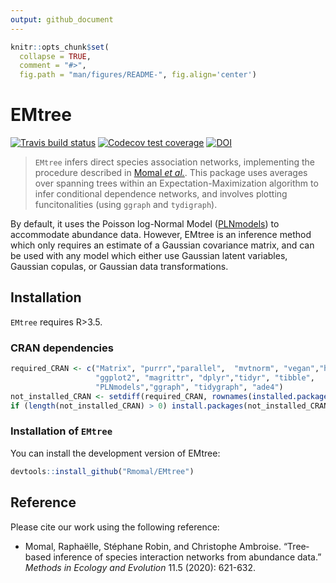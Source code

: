 ```yaml
---
output: github_document
---
```


<!-- README.md is generated from README.Rmd. Please edit that file -->

```r
knitr::opts_chunk$set(
  collapse = TRUE,
  comment = "#>",
  fig.path = "man/figures/README-", fig.align='center')

```
# EMtree

[![Travis build status](https://travis-ci.org/Rmomal/EMtree.svg?branch=master)](https://travis-ci.org/Rmomal/EMtree)
[![Codecov test coverage](https://codecov.io/gh/Rmomal/EMtree/branch/master/graph/badge.svg)](https://codecov.io/gh/Rmomal/EMtree?branch=master)
[![DOI](https://zenodo.org/badge/166967948.svg)](https://zenodo.org/badge/latestdoi/166967948)

> `EMtree` infers direct species association networks, implementing the procedure described in [Momal *et al.*](https://besjournals.onlinelibrary.wiley.com/doi/abs/10.1111/2041-210X.13380). This package uses averages over spanning trees within an Expectation-Maximization algorithm to infer conditional dependence networks, and involves plotting funcitonalities (using `ggraph` and `tydigraph`). 

By default, it uses the Poisson log-Normal Model ([PLNmodels](https://github.com/jchiquet/PLNmodels>)) to accommodate abundance data. However, EMtree is an inference method which only requires an estimate of a Gaussian covariance matrix, and can be used with any model which either use Gaussian latent variables, Gaussian copulas, or Gaussian data transformations.

## Installation

`EMtree` requires  R>3.5.

### CRAN dependencies

```r
required_CRAN <- c("Matrix", "purrr","parallel",  "mvtnorm", "vegan","huge",
                   "ggplot2", "magrittr", "dplyr","tidyr", "tibble",
                   "PLNmodels","ggraph", "tidygraph", "ade4")
not_installed_CRAN <- setdiff(required_CRAN, rownames(installed.packages()))
if (length(not_installed_CRAN) > 0) install.packages(not_installed_CRAN)
```

### Installation of `EMtree`
You can install the development version of EMtree:

``` r
devtools::install_github("Rmomal/EMtree")
```

## Reference
Please cite our work using the following reference:

- Momal, Raphaëlle, Stéphane Robin, and Christophe Ambroise. "Tree‐based inference of species interaction networks from abundance data." *Methods in Ecology and Evolution* 11.5 (2020): 621-632.

